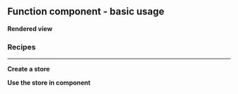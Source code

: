 


<Meta
	title="React/Function component/Basic usage"
	parameters={defaultDocParams()}
/>

## Function component - basic usage

**Rendered view**

<Canvas className="custom-docs-story">
	<FCBasicUsage />
</Canvas>

### Recipes

---

**Create a store**

<CodeView
	componentName="Store"
	jsContent={StateJsContent}
	tsContent={StateTsContent}
/>

**Use the store in component**

<CodeView
	componentName="FCBasicUsage"
	jsContent={BasicUsageJsContent}
	tsContent={BasicUsageTsContent}
/>

